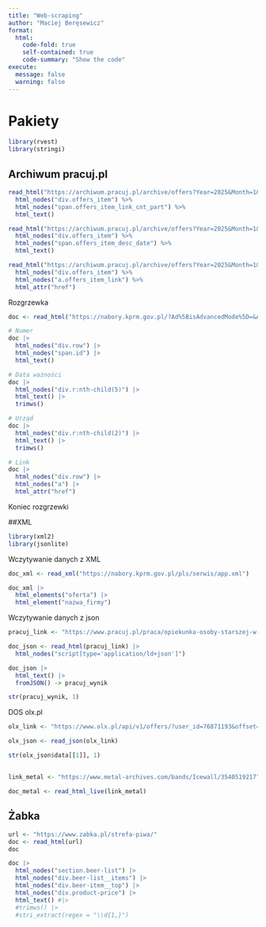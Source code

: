 ```yaml
---
title: "Web-scraping"
author: "Maciej Beręsewicz"
format: 
  html:
    code-fold: true
    self-contained: true
    code-summary: "Show the code"
execute:
  message: false
  warning: false
---
```


# Pakiety

```r
library(rvest)
library(stringi)
```

## Archiwum pracuj.pl

```r
read_html("https://archiwum.pracuj.pl/archive/offers?Year=2025&Month=1&PageNumber=1") %>%
  html_nodes("div.offers_item") %>%
  html_nodes("span.offers_item_link_cnt_part") %>%
  html_text() 
```

```r
read_html("https://archiwum.pracuj.pl/archive/offers?Year=2025&Month=1&PageNumber=1") %>%
  html_nodes("div.offers_item") %>%
  html_nodes("span.offers_item_desc_date") %>%
  html_text()
```

```r
read_html("https://archiwum.pracuj.pl/archive/offers?Year=2025&Month=1&PageNumber=1") %>%
  html_nodes("div.offers_item") %>%
  html_nodes("a.offers_item_link") %>%
  html_attr("href")
```

Rozgrzewka

```r

doc <- read_html("https://nabory.kprm.gov.pl/?Ad%5BisAdvancedMode%5D=&Ad%5Bsort%5D=1&Ad%5BpagesCnt%5D=20&Ad%5Bid_province%5D=&Ad%5Bid_city%5D=&Ad%5Bid_institution%5D=&Ad%5Bphrase%5D=&Ad%5Beducation%5D=&Ad%5Bid_institution_position%5D=&Ad%5Bbranch_ids%5D=&Salary%5Bsalary_income_kind%5D=&Salary%5Bsalary_min%5D=&Ad%5Bexperience%5D=&Ad%5Bexperience_period%5D%5B0%5D=0&Ad%5Bexperience_period%5D%5B1%5D=0&Ad%5Bdate_publication%5D=&Ad%5Bdate_expiration%5D=&Ad%5Bprocess_state%5D=1&Recruitment%5Bremote_recruitment%5D=0&Ad%5Bis_disability%5D=0&Ad%5Bis_first_foreigner%5D=0&Ad%5Bis_replacement%5D=0")

```

```r

# Numer
doc |>
  html_nodes("div.row") |>
  html_nodes("span.id") |>
  html_text()

```

```r

# Data ważności
doc |>
  html_nodes("div.r:nth-child(5)") |>
  html_text() |>
  trimws()

```

```r

# Urząd
doc |>
  html_nodes("div.r:nth-child(2)") |>
  html_text() |>
  trimws()

```

```r

# Link
doc |>
  html_nodes("div.row") |>
  html_nodes("a") |>
  html_attr("href")

```

Koniec rozgrzewki

##XML

```r

library(xml2)
library(jsonlite)

```

Wczytywanie danych z XML
```r

doc_xml <- read_xml("https://nabory.kprm.gov.pl/pls/serwis/app.xml")

```

```r

doc_xml |>
  html_elements("oferta") |>
  html_element("nazwa_firmy")

```

Wczytywanie danych z json
```r

pracuj_link <- "https://www.pracuj.pl/praca/opiekunka-osoby-starszej-w-irlandii-irlandia,oferta,11023969"

doc_json <- read_html(pracuj_link) |>
  html_nodes("script[type='application/ld+json']")

```

```r

doc_json |>
  html_text() |>
  fromJSON() -> pracuj_wynik

```

```r

str(pracuj_wynik, 1)

```

DOS olx.pl
```r

olx_link <- "https://www.olx.pl/api/v1/offers/?user_id=76871193&offset=0&limit=50"

olx_json <- read_json(olx_link)

```

```r

str(olx_json$data[[1]], 1)

```


##
```r

link_metal <- "https://www.metal-archives.com/bands/Icewall/3540519217"

doc_metal <- read_html_live(link_metal)

```



## Żabka

```r
url <- "https://www.zabka.pl/strefa-piwa/"
doc <- read_html(url)
doc
```

```r
doc |>
  html_nodes("section.beer-list") |>
  html_nodes("div.beer-list__items") |>
  html_nodes("div.beer-item__top") |>
  html_nodes("div.product-price") |>
  html_text() #|>
  #trimws() |>
  #stri_extract(regex = "\\d{1,}")
```

